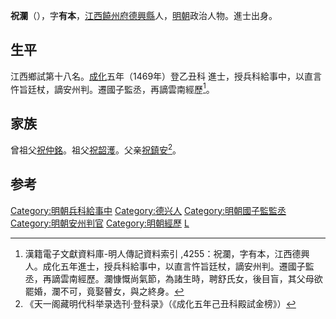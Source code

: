 {{明清人物信息框
| 姓名 = 祝瀾
| 原名 =
| 圖片名稱 = 
| 圖片大小 = 220px
| 圖片說明 = 
| 最高職務 = 國子監丞
| 國家 = 大明
| 爵位 =
| 籍貫 = [[江西|江西]][[饒州府|饒州府]][[德興縣|德興縣]]民籍
| 族裔 = 
| 字號 = 字有本
| 室名 = 
| 諡號 = 
| 出生日期 = 正統元年（1436年）
| 出生地點 = 
| 逝世日期 = 卒年不詳
| 逝世地點 = 
| 墓葬 =
| 配偶 =
| 親屬 = 
| 出身 = 
*成化五年己丑科同進士出身
| 經歷 = 
| 著作 =
}}

'''祝瀾'''（{{bd|1436年||？}}），字'''有本'''，[[江西|江西]][[饒州府|饒州府]][[德興縣|德興縣]]人，[[明朝|明朝]]政治人物。進士出身。

==生平==
江西鄉試第十八名。[[成化|成化]]五年（1469年）登乙丑科<!---[[會試|會試]]，得[[貢士|貢士]]第一百三十九名。[[殿試|殿試]]登[[進士|進士]]第三甲第一百三十四名--->進士，授兵科給事中，以直言忤旨廷杖，謫安州判。遷國子監丞，再謫雲南經歷<ref>漢籍電子文獻資料庫-明人傳記資料索引 ,4255：祝瀾，字有本，江西德興人。成化五年進士，授兵科給事中，以直言忤旨廷杖，謫安州判。遷國子監丞，再謫雲南經歷。瀾慷慨尚氣節，為諸生時，聘舒氏女，後目盲，其父母欲罷婚，瀾不可，竟娶瞽女，與之終身。</ref>。

==家族==
曾祖父[[祝仲銘|祝仲銘]]。祖父[[祝韶濩|祝韶濩]]。父亲[[祝鎮安|祝鎮安]]<ref>《天一阁藏明代科举录选刊·登科录》（《成化五年己丑科殿試金榜》）</ref>。
	
==参考==
{{reflist}}

{{成化五年己丑科殿試金榜}}
{{DEFAULTSORT:Zhu祝}}
[[Category:明朝兵科給事中|Category:明朝兵科給事中]]
[[Category:德兴人|Category:德兴人]]
[[Category:明朝國子監監丞|Category:明朝國子監監丞]]
[[Category:明朝安州判官|Category:明朝安州判官]]
[[Category:明朝經歷|Category:明朝經歷]]
[[Category:祝姓|L]]